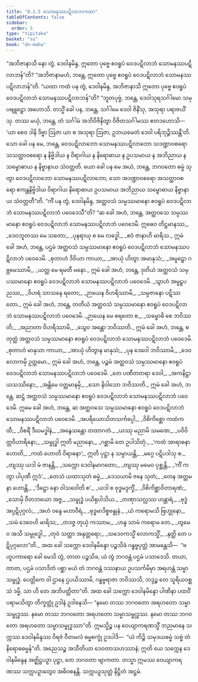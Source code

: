 ```yaml
---
title: "8.2.5 သောမနဿပဋိလာဘကထာ"
tableOfContents: false
sidebar:
  order: 5
type: "tipitaka"
basket: "su"
book: "dn-maha"
---
```



<DynamicBreadcrumb />

<Division number="368" book="dn-maha">

<Paragraph number="909" book="dn-maha">
“အဘိဇာနာသိ နော တွံ, ဒေဝါနမိန္ဒ, ဣတော ပုဗ္ဗေ ဧဝရူပံ ဝေဒပဋိလာဘံ သောမနဿပဋိလာဘန်”တိ? “အဘိဇာနာမဟံ, ဘန္တေ, ဣတော ပုဗ္ဗေ ဧဝရူပံ ဝေဒပဋိလာဘံ သောမနဿပဋိလာဘန်”တိ. “ယထာ ကထံ ပန တွံ, ဒေဝါနမိန္ဒ, အဘိဇာနာသိ ဣတော ပုဗ္ဗေ ဧဝရူပံ ဝေဒပဋိလာဘံ သောမနဿပဋိလာဘန်”တိ?
</Paragraph>

<Paragraph number="910" book="dn-maha">
“ဘူတပုဗ္ဗံ, ဘန္တေ, ဒေဝါသုရသင်္ဂါမော သမုပဗျူဠှော အဟောသိ. တသ္မိံ ခေါ ပန, ဘန္တေ, သင်္ဂါမေ ဒေဝါ ဇိနိံသု, အသုရာ ပရာဇယိံသု. တဿ မယှံ, ဘန္တေ, တံ သင်္ဂါမံ အဘိဝိဇိနိတွာ ဝိဇိတသင်္ဂါမဿ ဧတဒဟောသိ—  ‘ယာ စေဝ ဒါနိ ဒိဗ္ဗာ ဩဇာ ယာ စ အသုရာ ဩဇာ, ဥဘယမေတံ ဒေဝါ ပရိဘုဉ္ဇိဿန္တီ’တိ. သော ခေါ ပန မေ, ဘန္တေ, ဝေဒပဋိလာဘော သောမနဿပဋိလာဘော သဒဏ္ဍာဝစရော သသတ္ထာဝစရော န နိဗ္ဗိဒါယ န ဝိရာဂါယ န နိရောဓာယ န ဥပသမာယ န အဘိညာယ န သမ္ဗောဓာယ န နိဗ္ဗာနာယ သံဝတ္တတိ. ယော ခေါ ပန မေ အယံ, ဘန္တေ, ဘဂဝတော ဓမ္မံ သုတွာ ဝေဒပဋိလာဘော သောမနဿပဋိလာဘော, သော အဒဏ္ဍာဝစရော အသတ္ထာဝစရော ဧကန္တနိဗ္ဗိဒါယ ဝိရာဂါယ နိရောဓာယ ဥပသမာယ အဘိညာယ သမ္ဗောဓာယ နိဗ္ဗာနာယ သံဝတ္တတီ”တိ.
</Paragraph>

</Division>
<Division number="369" book="dn-maha">

<Paragraph number="911" book="dn-maha">
“ကိံ ပန တွံ, ဒေဝါနမိန္ဒ, အတ္ထဝသံ သမ္ပဿမာနော ဧဝရူပံ ဝေဒပဋိလာဘံ သောမနဿပဋိလာဘံ ပဝေဒေသီ”တိ? “ဆ ခေါ အဟံ, ဘန္တေ, အတ္ထဝသေ သမ္ပဿမာနော ဧဝရူပံ ဝေဒပဋိလာဘံ သောမနဿပဋိလာဘံ ပဝေဒေမိ.
</Paragraph>

<Paragraph number="912" type="verses" book="dn-maha">
ဣဓေဝ တိဋ္ဌမာနဿ,_  
_ဒေဝဘူတဿ မေ သတော;_  
_ပုနရာယု စ မေ လဒ္ဓေါ,_  
_ဧဝံ ဇာနာဟိ မာရိသ._  

</Paragraph>

<Paragraph number="913" book="dn-maha">
ဣမံ ခေါ အဟံ, ဘန္တေ, ပဌမံ အတ္ထဝသံ သမ္ပဿမာနော ဧဝရူပံ ဝေဒပဋိလာဘံ သောမနဿပဋိလာဘံ ပဝေဒေမိ.
</Paragraph>

<Paragraph number="914" type="verses" book="dn-maha">
_စုတာဟံ ဒိဝိယာ ကာယာ,_  
_အာယုံ ဟိတွာ အမာနုသံ;_  
_အမူဠှော ဂဗ္ဘမေဿာမိ,_  
_ယတ္ထ မေ ရမတီ မနော._  

</Paragraph>

<Paragraph number="915" book="dn-maha">
ဣမံ ခေါ အဟံ, ဘန္တေ, ဒုတိယံ အတ္ထဝသံ သမ္ပဿမာနော ဧဝရူပံ ဝေဒပဋိလာဘံ သောမနဿပဋိလာဘံ ပဝေဒေမိ.
</Paragraph>

<Paragraph number="916" type="verses" book="dn-maha">
_သွာဟံ အမူဠှပညဿ,_  
_ဝိဟရံ သာသနေ ရတော;_  
_ဉာယေန ဝိဟရိဿာမိ,_  
_သမ္ပဇာနော ပဋိဿတော._  

</Paragraph>

<Paragraph number="917" book="dn-maha">
ဣမံ ခေါ အဟံ, ဘန္တေ, တတိယံ အတ္ထဝသံ သမ္ပဿမာနော ဧဝရူပံ ဝေဒပဋိလာဘံ သောမနဿပဋိလာဘံ ပဝေဒေမိ.
</Paragraph>

<Paragraph number="918" type="verses" book="dn-maha">
_ဉာယေန မေ စရတော စ,_  
_သမ္ဗောဓိ စေ ဘဝိဿတိ;_  
_အညာတာ ဝိဟရိဿာမိ,_  
_သွေဝ အန္တော ဘဝိဿတိ._  

</Paragraph>

<Paragraph number="919" book="dn-maha">
ဣမံ ခေါ အဟံ, ဘန္တေ, စတုတ္ထံ အတ္ထဝသံ သမ္ပဿမာနော ဧဝရူပံ ဝေဒပဋိလာဘံ သောမနဿပဋိလာဘံ ပဝေဒေမိ.
</Paragraph>

<Paragraph number="920" type="verses" book="dn-maha">
_စုတာဟံ မာနုသာ ကာယာ,_  
_အာယုံ ဟိတွာန မာနုသံ;_  
_ပုန ဒေဝေါ ဘဝိဿာမိ,_  
_ဒေဝလောကမှိ ဥတ္တမော._  

</Paragraph>

<Paragraph number="921" book="dn-maha">
ဣမံ ခေါ အဟံ, ဘန္တေ, ပဉ္စမံ အတ္ထဝသံ သမ္ပဿမာနော ဧဝရူပံ ဝေဒပဋိလာဘံ သောမနဿပဋိလာဘံ ပဝေဒေမိ.
</Paragraph>

<Paragraph number="922" type="verses" book="dn-maha">
_တေ ပဏီတတရာ ဒေဝါ,_  
_အကနိဋ္ဌာ ယသဿိနော;_  
_အန္တိမေ ဝတ္တမာနမှိ,_  
_သော နိဝါသော ဘဝိဿတိ._  

</Paragraph>

<Paragraph number="923" book="dn-maha">
ဣမံ ခေါ အဟံ, ဘန္တေ, ဆဋ္ဌံ အတ္ထဝသံ သမ္ပဿမာနော ဧဝရူပံ ဝေဒပဋိလာဘံ သောမနဿပဋိလာဘံ ပဝေဒေမိ.
</Paragraph>

<Paragraph number="924" book="dn-maha">
ဣမေ ခေါ အဟံ, ဘန္တေ, ဆ အတ္ထဝသေ သမ္ပဿမာနော ဧဝရူပံ ဝေဒပဋိလာဘံ သောမနဿပဋိလာဘံ ပဝေဒေမိ.
</Paragraph>

</Division>
<Division number="370" book="dn-maha">

<Paragraph number="925" type="verses" book="dn-maha">
_အပရိယောသိတသင်္ကပ္ပေါ,_  
_ဝိစိကိစ္ဆော ကထံကထီ;_  
_ဝိစရိံ ဒီဃမဒ္ဓါနံ,_  
_အနွေသန္တော တထာဂတံ._  

</Paragraph>

<Paragraph number="926" type="verses" book="dn-maha">
_ယဿု မညာမိ သမဏေ,_  
_ပဝိဝိတ္တဝိဟာရိနော;_  
_သမ္ဗုဒ္ဓါ ဣတိ မညာနော,_  
_ဂစ္ဆာမိ တေ ဥပါသိတုံ._  

</Paragraph>

<Paragraph number="927" type="verses" book="dn-maha">
_‘ကထံ အာရာဓနာ ဟောတိ,_  
_ကထံ ဟောတိ ဝိရာဓနာ’;_  
ဣတိ ပုဋ္ဌာ န သမ္ပာယန္တိ,_  
_မဂ္ဂေ ပဋိပဒါသု စ._  

</Paragraph>

<Paragraph number="928" type="verses" book="dn-maha">
_တျဿု ယဒါ မံ ဇာနန္တိ,_  
_သက္ကော ဒေဝါနမာဂတော;_  
_တျဿု မမေဝ ပုစ္ဆန္တိ,_  
_‘ကိံ ကတွာ ပါပုဏီ ဣဒံ’._  

</Paragraph>

<Paragraph number="929" type="verses" book="dn-maha">
_တေသံ ယထာသုတံ ဓမ္မံ,_  
_ဒေသယာမိ ဇနေ သုတံ;_  
_တေန အတ္တမနာ ဟောန္တိ,_  
_‘ဒိဋ္ဌော နော ဝါသဝေါတိ စ’._  

</Paragraph>

<Paragraph number="930" type="verses" book="dn-maha">
_ယဒါ စ ဗုဒ္ဓမဒ္ဒက္ခိံ,_  
_ဝိစိကိစ္ဆာဝိတာရဏံ;_  
_သောမှိ ဝီတဘယော အဇ္ဇ,_  
_သမ္ဗုဒ္ဓံ ပယိရုပါသိယ._  

</Paragraph>

<Paragraph number="931" type="verses" book="dn-maha">
_တဏှာသလ္လဿ ဟန္တာရံ,_  
_ဗုဒ္ဓံ အပ္ပဋိပုဂ္ဂလံ;_  
_အဟံ ဝန္ဒေ မဟာဝီရံ,_  
_ဗုဒ္ဓမာဒိစ္စဗန္ဓုနံ._  

</Paragraph>

<Paragraph number="932" type="verses" book="dn-maha">
_ယံ ကရောမသိ ဗြဟ္မုနော,_  
_သမံ ဒေဝေဟိ မာရိသ;_  
_တဒဇ္ဇ တုယှံ ကဿာမ,_  
_ဟန္ဒ သာမံ ကရောမ တေ._  

</Paragraph>

<Paragraph number="933" type="verses" book="dn-maha">
_တွမေဝ အသိ သမ္ဗုဒ္ဓေါ,_  
_တုဝံ သတ္ထာ အနုတ္တရော;_  
_သဒေဝကသ္မိံ လောကသ္မိံ,_  
_နတ္ထိ တေ ပဋိပုဂ္ဂလော”တိ._  

</Paragraph>

</Division>
<Division number="371" book="dn-maha">

<Paragraph number="934" book="dn-maha">
အထ ခေါ သက္ကော ဒေဝါနမိန္ဒော ပဉ္စသိခံ ဂန္ဓဗ္ဗပုတ္တံ အာမန္တေသိ—  “ဗဟူပကာရော ခေါ မေသိ တွံ, တာတ ပဉ္စသိခ, ယံ တွံ ဘဂဝန္တံ ပဌမံ ပသာဒေသိ. တယာ, တာတ, ပဌမံ ပသာဒိတံ ပစ္ဆာ မယံ တံ ဘဂဝန္တံ ဒဿနာယ ဥပသင်္ကမိမှာ အရဟန္တံ သမ္မာသမ္ဗုဒ္ဓံ. ပေတ္တိကေ ဝါ ဌာနေ ဌပယိဿာမိ, ဂန္ဓဗ္ဗရာဇာ ဘဝိဿသိ, ဘဒ္ဒဉ္စ တေ သူရိယဝစ္ဆသံ ဒမ္မိ, သာ ဟိ တေ အဘိပတ္ထိတာ”တိ.
</Paragraph>

<Paragraph number="935" book="dn-maha">
အထ ခေါ သက္ကော ဒေဝါနမိန္ဒော ပါဏိနာ ပထဝိံ ပရာမသိတွာ တိက္ခတ္တုံ ဥဒါနံ ဥဒါနေသိ—
</Paragraph>

<Paragraph number="936" book="dn-maha">
“နမော တဿ ဘဂဝတော အရဟတော သမ္မာသမ္ဗုဒ္ဓဿ.
</Paragraph>

<Paragraph number="937" book="dn-maha">
နမော တဿ ဘဂဝတော အရဟတော သမ္မာသမ္ဗုဒ္ဓဿ.
</Paragraph>

<Paragraph number="938" book="dn-maha">
နမော တဿ ဘဂဝတော အရဟတော သမ္မာသမ္ဗုဒ္ဓဿာ”တိ.
</Paragraph>

<Paragraph number="939" book="dn-maha">
ဣမသ္မိဉ္စ ပန ဝေယျာကရဏသ္မိံ ဘညမာနေ သက္ကဿ ဒေဝါနမိန္ဒဿ ဝိရဇံ ဝီတမလံ ဓမ္မစက္ခုံ ဥဒပါဒိ—  “ယံ ကိဉ္စိ သမုဒယဓမ္မံ သဗ္ဗံ တံ နိရောဓဓမ္မန်”တိ. အညေသဉ္စ အသီတိယာ ဒေဝတာသဟဿာနံ; ဣတိ ယေ သက္ကေန ဒေဝါနမိန္ဒေန အဇ္ဈိဋ္ဌပဉှာ ပုဋ္ဌာ, တေ ဘဂဝတာ ဗျာကတာ. တသ္မာ ဣမဿ ဝေယျာကရဏဿ သက္ကပဉှာတွေဝ အဓိဝစနန္တိ.

</Paragraph>
</Division>

<Paragraph number="940" type="center" book="dn-maha">
သက္ကပဉှသုတ္တံ နိဋ္ဌိတံ အဋ္ဌမံ.
</Paragraph>